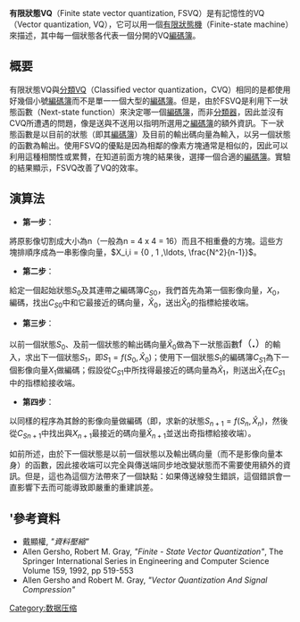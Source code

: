 {{TA
|G1=IT
|G2=Math
}}
{{cleanup-jargon}}
'''有限狀態VQ'''（Finite state vector quantization, FSVQ）是有記憶性的VQ（Vector quantization, VQ），它可以用一個[[有限狀態機|有限狀態機]]（Finite-state machine）來描述，其中每一個狀態各代表一個分開的VQ[[編碼簿|編碼簿]]。

== 概要 ==
有限狀態VQ與[[分類向量量化器|分類VQ]]（Classified vector quantization，CVQ）相同的是都使用好幾個小號[[編碼簿|編碼簿]]而不是單一一個大型的[[編碼簿|編碼簿]]。但是，由於FSVQ是利用下一狀態函數（Next-state function）來決定哪一個[[編碼簿|編碼簿]]，而非[[分類器|分類器]]，因此並沒有CVQ所遭遇的問題，像是送與不送用以指明所選用之[[編碼簿|編碼簿]]的額外資訊。下一狀態函數是以目前的狀態（即其[[編碼簿|編碼簿]]）及目前的輸出碼向量為輸入，以另一個狀態的函數為輸出。使用FSVQ的優點是因為相鄰的像素方塊通常是相似的，因此可以利用這種相關性或累贅，在知道前面方塊的結果後，選擇一個合適的[[編碼簿|編碼簿]]。實驗的結果顯示，FSVQ改善了VQ的效率。

== 演算法 ==

*'''第一步'''：
將原影像切割成大小為n（一般為n = 4 x 4 = 16）而且不相重疊的方塊。這些方塊排順序成為一串影像向量，<math>X_i,i = {0 , 1 ,\ldots, \frac{N^2}{n-1}}</math>。

*'''第二步'''：
給定一個起始狀態<math>S_0</math>及其連帶之編碼簿<math>C_{S0}</math>，我們首先為第一個影像向量，<math>X_0</math>，編碼，找出<math>C_{S0}</math>中和它最接近的碼向量，<math>\hat{X}_0</math>，送出<math>\hat{X}_0</math>的指標給接收端。

*'''第三步'''：
以前一個狀態<math>S_0</math>、及前一個狀態的輸出碼向量<math>\hat{X}_0</math>做為下一狀態函數<big>f（<big>'''.'''</big>）</big>的輸入，求出下一個狀態<math>S_1</math>，即<math>S_1 = f(S_0, \hat{X}_0)</math>；使用下一個狀態<math>S_1</math>的編碼簿<math>C_{S1}</math>為下一個影像向量<math>X_1</math>做編碼；假設從<math>C_{S1}</math>中所找得最接近的碼向量為<math>\hat{X}_1</math>，則送出<math>\hat{X}_1</math>在<math>C_{S1}</math>中的指標給接收端。

*'''第四步'''：
以同樣的程序為其餘的影像向量做編碼（即，求新的狀態<math>S_{n+1} = f(S_n, \hat{X}_n)</math>，然後從<math>C_{Sn+1}</math>中找出與<math>X_{n+1}</math>最接近的碼向量<math>\hat{X}_{n+1}</math>並送出奇指標給接收端）。

如前所述，由於下一個狀態是以前一個狀態以及輸出碼向量（而不是影像向量本身）的函數，因此接收端可以完全與傳送端同步地改變狀態而不需要使用額外的資訊。但是，這也為這個方法帶來了一個缺點：如果傳送線發生錯誤，這個錯誤會一直影響下去而可能導致即嚴重的重建誤差。

== '參考資料 ==

* 戴顯權, ''"資料壓縮"'' 
* Allen Gersho, Robert M. Gray, ''"Finite - State Vector Quantization"'', The Springer International Series in Engineering and Computer Science Volume 159, 1992, pp 519-553
* Allen Gersho and Robert M. Gray, ''"Vector Quantization And Signal Compression"''
[[Category:数据压缩|Category:数据压缩]]